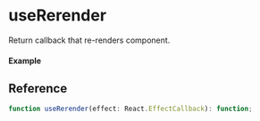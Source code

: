 
<Meta title="Lifecycle/useRerender" component={Example} />

# useRerender

Return callback that re-renders component.

#### Example

<Canvas>
  <Story story={Example} />
</Canvas>

## Reference

```ts
function useRerender(effect: React.EffectCallback): function;
```
